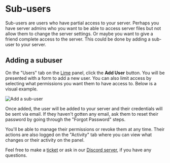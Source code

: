 
# Sub-users

Sub-users are users who have partial access to your server. Perhaps you have server admins who you want to be able to access server files but not allow them to change the server settings. Or maybe you want to give a friend complete access to the server. This could be done by adding a sub-user to your server.

## Adding a subuser

On the "Users" tab on the [Lime](./overview.mdx) panel, click the **Add User** button. You will be presented with a form to add a new user. You can also limit access by selecting what permissions you want them to have access to. Below is a visual example.

<Image src={gif1} alt="Add a sub-user"/>

Once added, the user will be added to your server and their credentials will be sent via email. If they haven't gotten any email, ask them to reset their password by going through the "Forgot Password" steps.

You'll be able to manage their permissions or revoke them at any time. Their actions are also logged on the "Activity" tab where you can view what changes or their activity on the panel.

Feel free to make a [ticket](https://berrybyte.net/ticket) or ask in our [Discord server](https://berrybyte.net/discord), if you have any questions.